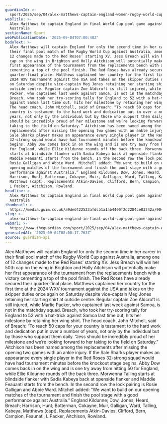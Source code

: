 ```yaml
---
guardianId: >-
  sport/2025/sep/04/alex-matthews-captain-england-women-rugby-world-cup-pool-game-australia
webTitle: >-
  Alex Matthews to captain England in final World Cup pool game against
  Australia
sectionName: Sport
webPublicationDate: '2025-09-04T07:00:48Z'
bodyText: >-
  Alex Matthews will captain England for only the second time in her career in
  their final pool match of the Rugby World Cup against Australia, among one of
  12 changes made to the Red Roses’ starting XV. Jess Breach will win her 50th
  cap on the wing in Brighton and Holly Aitchison will potentially make her
  first appearance of the tournament from the replacements bench with a victory
  cementing a top of the pool finish. The Red Roses have already secured their
  quarter-final place. Matthews captained her country for the first time at the
  2024 WXV tournament against the USA and takes on the skipper duties once again
  on Saturday despite vice-captain Meg Jones retaining her starting shirt at
  outside centre. Regular captain Zoe Aldcroft is still injured, while Marlie
  Packer, who captained last week against Samoa, is not in the matchday squad.
  Breach, who took her try-scoring tally for England to 52 with a hat-trick
  against Samoa last time out, hits her milestone by retaining her wing shirt.
  The head coach, John Mitchell, said of Breach: “To reach 50 caps for your
  country is testament to the hard work and dedication put in over a number of
  years, not only by the individual but by those who support them daily. “Jess
  should be incredibly proud of her milestone and we’re looking forward to her
  taking to the field on Saturday.” Aitchison has been named among the
  replacements after missing the opening two games with an ankle injury. If the
  Sale Sharks player makes an appearance every single player in the Red Roses
  32-strong squad would have had tournament minutes before the knockout stage
  begins. Abby Dow comes back in on the wing and is one try away from hitting 50
  for England, while Ellie Kildunne rounds off the back three. Morwenna Talling
  starts at blindside flanker with Sadia Kabeya back at openside flanker and
  Maddie Feauanti starts from the bench. In the second row the lock pairing is
  Rosie Galligan and Abbie Ward. Mitchell added: “We want to build on our
  opening matches of the tournament and finish the pool stage with a good
  performance against Australia.” England Kildunne; Dow, Jones, Heard, Breach;
  Harrison, Hunt; Botterman, Cokayne, Muir, Galligan, Ward, Talling, Kabeya,
  Matthews (capt). Replacements Atkin-Davies, Clifford, Bern, Campion, Feaunati,
  L Packer, Aitchison, Rowland.
headline: >-
  Alex Matthews to captain England in final World Cup pool game against
  Australia
thumbnail: >-
  https://media.guim.co.uk/a9ded422523afdcb1a1ab4400f2d2284ce03242a/904_57_5616_4494/500.jpg
slug: >-
  alex-matthews-to-captain-england-in-final-world-cup-pool-game-against-australia
webUrl: >-
  https://www.theguardian.com/sport/2025/sep/04/alex-matthews-captain-england-women-rugby-world-cup-pool-game-australia
generatedAt: '2025-09-04T08:00:17.763Z'
source: guardian-api
---
```

Alex Matthews will captain England for only the second time in her career in their final pool match of the Rugby World Cup against Australia, among one of 12 changes made to the Red Roses’ starting XV. Jess Breach will win her 50th cap on the wing in Brighton and Holly Aitchison will potentially make her first appearance of the tournament from the replacements bench with a victory cementing a top of the pool finish. The Red Roses have already secured their quarter-final place. Matthews captained her country for the first time at the 2024 WXV tournament against the USA and takes on the skipper duties once again on Saturday despite vice-captain Meg Jones retaining her starting shirt at outside centre. Regular captain Zoe Aldcroft is still injured, while Marlie Packer, who captained last week against Samoa, is not in the matchday squad. Breach, who took her try-scoring tally for England to 52 with a hat-trick against Samoa last time out, hits her milestone by retaining her wing shirt. The head coach, John Mitchell, said of Breach: “To reach 50 caps for your country is testament to the hard work and dedication put in over a number of years, not only by the individual but by those who support them daily. “Jess should be incredibly proud of her milestone and we’re looking forward to her taking to the field on Saturday.” Aitchison has been named among the replacements after missing the opening two games with an ankle injury. If the Sale Sharks player makes an appearance every single player in the Red Roses 32-strong squad would have had tournament minutes before the knockout stage begins. Abby Dow comes back in on the wing and is one try away from hitting 50 for England, while Ellie Kildunne rounds off the back three. Morwenna Talling starts at blindside flanker with Sadia Kabeya back at openside flanker and Maddie Feauanti starts from the bench. In the second row the lock pairing is Rosie Galligan and Abbie Ward. Mitchell added: “We want to build on our opening matches of the tournament and finish the pool stage with a good performance against Australia.” England Kildunne; Dow, Jones, Heard, Breach; Harrison, Hunt; Botterman, Cokayne, Muir, Galligan, Ward, Talling, Kabeya, Matthews (capt). Replacements Atkin-Davies, Clifford, Bern, Campion, Feaunati, L Packer, Aitchison, Rowland.
